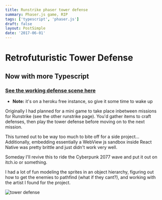 ```yaml
---
title: Runstrike phaser tower defense
summary: Phaser.js game, RIP
tags: ['typescript', 'phaser.js']
draft: false
layout: PostSimple
date: '2017-06-01'
---
```


# Retrofuturistic Tower Defense
## Now with more Typescript

### [See the working defense scene here](https://runstrike-phaser.herokuapp.com/)
* **Note:** it's on a heroku free instance, so give it some time to wake up

Originally I had planned for a mini game to take place inbetween missions for Runstrike (see the other runstrike page).  You'd gather items to craft defenses, then play the tower defense before moving on to the next mission.

This turned out to be way too much to bite off for a side project... Additionally, embedding essentially a WebView js sandbox inside React Native was pretty brittle and just didn't work very well.

Someday I'll revive this to ride the Cyberpunk 2077 wave and put it out on itch.io or something.

I had a lot of fun modeling the sprites in an object hierarchy, figuring out how to get the enemies to pathfind (what if they cant?), and working with the artist I found for the project.

![tower defense](/static/images/runstrike/towerdef.png)

